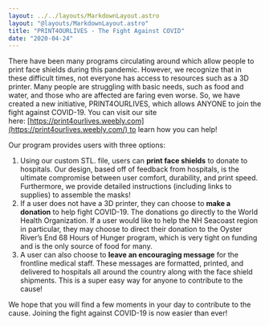 ```yaml
---
layout: ../../layouts/MarkdownLayout.astro
layout: "@layouts/MarkdownLayout.astro"
title: "PRINT4OURLIVES - The Fight Against COVID"
date: "2020-04-24"
---
```


There have been many programs circulating around which allow people to print face shields during this pandemic. However, we recognize that in these difficult times, not everyone has access to resources such as a 3D printer. Many people are struggling with basic needs, such as food and water, and those who are affected are faring even worse. So, we have created a new initiative, PRINT4OURLIVES, which allows ANYONE to join the fight against COVID-19. You can visit our site here: [https://print4ourlives.weebly.com](https://print4ourlives.weebly.com/) to learn how you can help!

Our program provides users with three options:

1. Using our custom STL. file, users can **print face shields** to donate to hospitals. Our design, based off of feedback from hospitals, is the ultimate compromise between user comfort, durability, and print speed. Furthermore, we provide detailed instructions (including links to supplies) to assemble the masks!
2. If a user does not have a 3D printer, they can choose to **make a donation** to help fight COVID-19. The donations go directly to the World Health Organization. If a user would like to help the NH Seacoast region in particular, they may choose to direct their donation to the Oyster River’s End 68 Hours of Hunger program, which is very tight on funding and is the only source of food for many. 
3. A user can also choose to **leave an encouraging message** for the frontline medical staff. These messages are formatted, printed, and delivered to hospitals all around the country along with the face shield shipments. This is a super easy way for anyone to contribute to the cause!

We hope that you will find a few moments in your day to contribute to the cause. Joining the fight against COVID-19 is now easier than ever!
